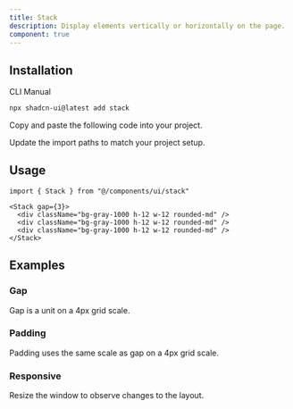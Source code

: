 ```yaml
---
title: Stack
description: Display elements vertically or horizontally on the page.
component: true
---
```


<ComponentPreview name="stack-demo" />

## Installation

<Tabs defaultValue="cli">

<TabsList>
  <TabsTrigger value="cli">CLI</TabsTrigger>
  <TabsTrigger value="manual">Manual</TabsTrigger>
</TabsList>
<TabsContent value="cli">

```bash
npx shadcn-ui@latest add stack
```

</TabsContent>

<TabsContent value="manual">

<Steps>

<Step>Copy and paste the following code into your project.</Step>

<ComponentSource name="stack" />

<Step>Update the import paths to match your project setup.</Step>

</Steps>

</TabsContent>

</Tabs>

## Usage

```tsx
import { Stack } from "@/components/ui/stack"
```

```tsx
<Stack gap={3}>
  <div className="bg-gray-1000 h-12 w-12 rounded-md" />
  <div className="bg-gray-1000 h-12 w-12 rounded-md" />
  <div className="bg-gray-1000 h-12 w-12 rounded-md" />
</Stack>
```

## Examples

### Gap

Gap is a unit on a 4px grid scale.

<ComponentPreview name="stack-demo" />

### Padding

Padding uses the same scale as gap on a 4px grid scale.

<ComponentPreview name="stack-padding" />

### Responsive

Resize the window to observe changes to the layout.

<ComponentPreview name="stack-responsive" />
